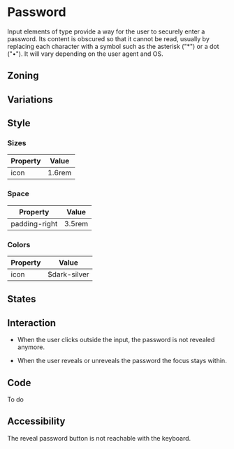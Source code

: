 


<Meta title="Components/Form/Fields/Password" />

# Password

Input elements of type provide a way for the user to securely enter a password.
Its content is obscured so that it cannot be read, usually by replacing each character with a symbol such as the asterisk ("*") or a dot ("•").
It will vary depending on the user agent and OS.

## Zoning

<FigmaImage src="https://www.figma.com/file/qc8oUSyVJM67gSsbTShftt/%F0%9F%93%90-Zoning?node-id=51%3A197" alt="zoning image for input password" />

## Variations

## Style

### Sizes

| Property                       | Value             | 
| ------------------------------ | ----------------- | 
| icon							 | 1.6rem            |

### Space

| Property                       | Value             | 
| ------------------------------ | ----------------- | 
| padding-right					 | 3.5rem            | 

### Colors

| Property                       | Value                               | 
| ------------------------------ | ----------------------------------- | 
| icon		                     | $dark-silver                        |

## States

<Canvas>
    <Story name="default">
        <Form.Password label="Password" />
    </Story>
    <Story name="disabled">
        <Form.Password label="Disabled Password" disabled />
    </Story>
    <Story name="read-only">
        <Form.Password label="Read-Only Password" readOnly />
    </Story>
</Canvas>

## Interaction

- When the user clicks outside the input, the password is not revealed anymore. 

- When the user reveals or unreveals the password the focus stays within. 

## Code

To do

## Accessibility

The reveal password button is not reachable with the keyboard.
